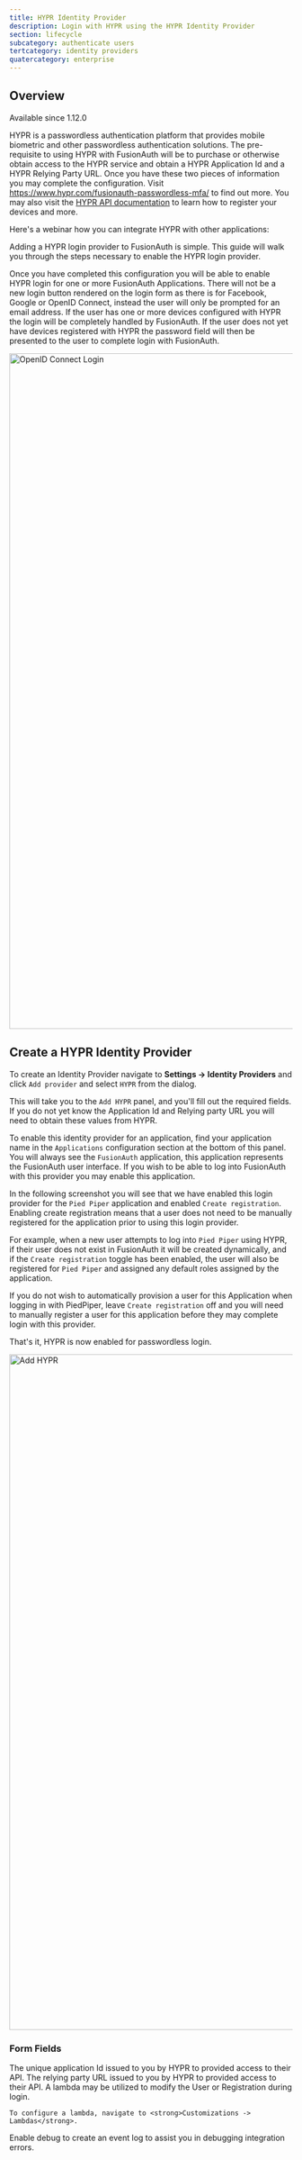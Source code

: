 ```yaml
---
title: HYPR Identity Provider
description: Login with HYPR using the HYPR Identity Provider
section: lifecycle
subcategory: authenticate users
tertcategory: identity providers
quatercategory: enterprise
---
```


## Overview

<Aside type="version">
Available since 1.12.0
</Aside>

HYPR is a passwordless authentication platform that provides mobile biometric and other passwordless authentication solutions. The pre-requisite to using HYPR with FusionAuth will be to purchase or otherwise obtain access to the HYPR service and obtain a HYPR Application Id and a HYPR Relying Party URL. Once you have these two pieces of information you may complete the configuration. Visit <a href="https://www.hypr.com/" target="_blank">https://www.hypr.com/fusionauth-passwordless-mfa/</a> to find out more. You may also visit the <a href="https://apidocs.hypr.com/" target="_blank">HYPR API documentation</a> to learn how to register your devices and more.

Here's a webinar how you can integrate HYPR with other applications:

<YouTube id="lEeCqm7sVUs" />

Adding a HYPR login provider to FusionAuth is simple. This guide will walk you through the steps necessary to enable the HYPR login provider.


Once you have completed this configuration you will be able to enable HYPR login for one or more FusionAuth Applications. There will not be a new login button rendered on the login form as there is for Facebook, Google or OpenID Connect, instead the user will only be prompted for an email address. If the user has one or more devices configured with HYPR the login will be completely handled by FusionAuth. If the user does not yet have devices registered with HYPR the password field will then be presented to the user to complete login with FusionAuth.

<img src="/img/docs/lifecycle/authenticate-users/identity-providers/enterprise/login-hypr.png" alt="OpenID Connect Login" width="1200" role="shadowed" />

## Create a HYPR Identity Provider

To create an Identity Provider navigate to <strong>Settings -> Identity Providers</strong> and click `Add provider` and select `HYPR` from the dialog.

This will take you to the `Add HYPR` panel, and you'll fill out the required fields. If you do not yet know the Application Id and Relying party URL you will need to obtain these values from HYPR.

To enable this identity provider for an application, find your application name in the `Applications` configuration section at the bottom of this panel. You will always see the `FusionAuth` application, this application represents the FusionAuth user interface. If you wish to be able to log into FusionAuth with this provider you may enable this application.

In the following screenshot you will see that we have enabled this login provider for the `Pied Piper` application and enabled `Create registration`. Enabling create registration means that a user does not need to be manually registered for the application prior to using this login provider.

For example, when a new user attempts to log into `Pied Piper` using HYPR, if their user does not exist in FusionAuth it will be created dynamically, and if the `Create registration` toggle has been enabled, the user will also be registered for `Pied Piper` and assigned any default roles assigned by the application.

If you do not wish to automatically provision a user for this Application when logging in with PiedPiper, leave `Create registration` off and you will need to manually register a user for this application before they may complete login with this provider.

That's it, HYPR is now enabled for passwordless login.

<img src="/img/docs/lifecycle/authenticate-users/identity-providers/enterprise/identity-provider-hypr-add.png" alt="Add HYPR" width="1200" />


### Form Fields

<APIBlock>
  <APIField name="Application Id" required>
    The unique application Id issued to you by HYPR to provided access to their API.
  </APIField>
  <APIField name="Relying party URL" required>
    The relying party URL issued to you by HYPR to provided access to their API.
  </APIField>
  <APIField name="Reconcile lambda" optional since="1.17.0">
    A lambda may be utilized to modify the User or Registration during login.

    To configure a lambda, navigate to <strong>Customizations -> Lambdas</strong>.
  </APIField>
  <APIField name="Debug enabled" optional defaults="false">
    Enable debug to create an event log to assist you in debugging integration errors.
  </APIField>
</APIBlock>

